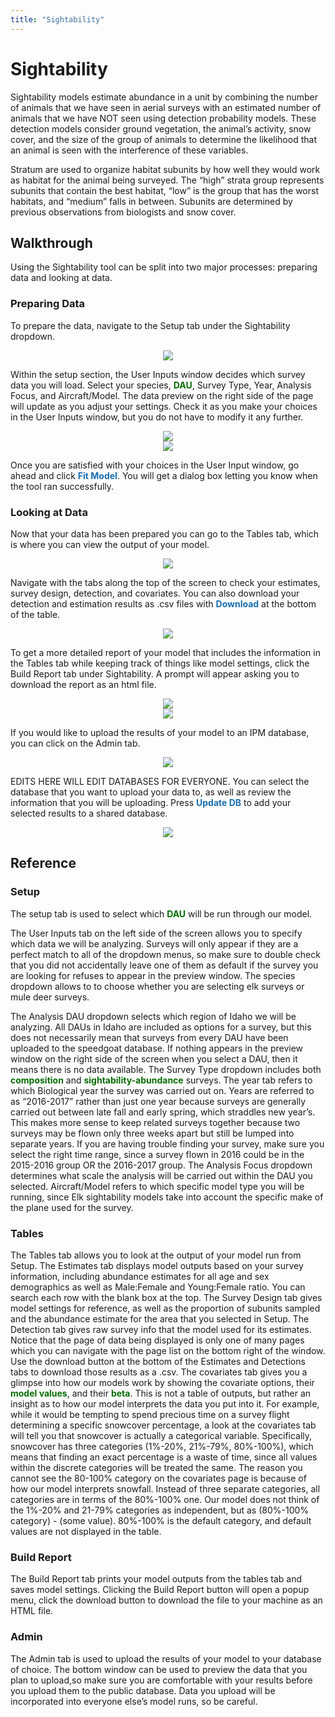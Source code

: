 ```yaml
--- 
title: "Sightability"
---
```


# Sightability {#sight}
  Sightability models estimate abundance in a unit by combining the number of animals that we have seen in aerial surveys with an estimated number of animals that we have NOT seen using detection probability models. These detection models consider ground vegetation, the animal’s activity, snow cover, and the size of the group of animals to determine the likelihood that an animal is seen with the interference of these variables. 

  Stratum are used to organize habitat subunits by how well they would work as habitat for the animal being surveyed. The “high” strata group represents subunits that contain the best habitat, “low” is the group that has the worst habitats, and “medium” falls in between. Subunits are determined by previous observations from biologists and snow cover.

## Walkthrough {#sight-walk}

Using the Sightability tool can be split into two major processes: preparing data and looking at data. 

### Preparing Data {#sight-prep}

  To prepare the data, navigate to the Setup tab under the Sightability dropdown. 
  
  <center>![](./www/sight_walk1.png)</center>
  
  Within the setup section, the User Inputs window decides which survey data you will load. Select your species, [<b>DAU</b>]{style="color: #086e04;"}, Survey Type, Year, Analysis Focus, and Aircraft/Model. The data preview on the right side of the page will update as you adjust your settings. Check it as you make your choices in the User Inputs window, but you do not have to modify it any further. 
  
  <center>![](./www/sight_walk2.png)</center>
  
  <center>![](./www/sight_walk3.png)</center>
  
  Once you are satisfied with your choices in the User Input window, go ahead and click [<b>Fit Model</b>]{style="color: #196eb0;"}. You will get a dialog box letting you know when the tool ran successfully.

### Looking at Data {#sight-look}

  Now that your data has been prepared you can go to the Tables tab, which is where you can view the output of your model. 
  
  <center>![](./www/sight_walk4.png)</center>
  
  Navigate with the tabs along the top of the screen to check your estimates, survey design, detection, and covariates. You can also download your detection and estimation results as .csv files with [<b>Download</b>]{style="color: #196eb0;"} at the bottom of the table. 
  
  <center>![](./www/sight_walk5.png)</center>
  
  To get a more detailed report of your model that includes the information in the Tables tab while keeping track of things like model settings, click the Build Report tab under Sightability. A prompt will appear asking you to download the report as an html file. 
  
   <center>![](./www/sight_walk7.png)</center>
  
  <center>![](./www/ipm_walk9.png)</center>
  
  If you would like to upload the results of your model to an IPM database, you can click on the Admin tab. 
  
  <center>![](./www/sight_walk6.png)</center>
  
  EDITS HERE WILL EDIT DATABASES FOR EVERYONE. You can select the database that you want to upload your data to, as well as review the information that you will be uploading. Press [<b>Update DB</b>]{style="color: #196eb0;"} to add your selected results to a shared database.
  
  <center>![](./www/sight_walk8.png)</center>

## Reference {#sight-ref}

### Setup {#sight-setup}

  The setup tab is used to select which [<b>DAU</b>]{style="color: #086e04;"} will be run through our model.
  
  The User Inputs tab on the left side of the screen allows you to specify which data we will be analyzing. Surveys will only appear if they are a perfect match to all of the dropdown menus, so make sure to double check that you did not accidentally leave one of them as default if the survey you are looking for refuses to appear in the preview window. The species dropdown allows to to choose whether you are selecting elk surveys or mule deer surveys. 

  The Analysis DAU dropdown selects which region of Idaho we will be analyzing. All DAUs in Idaho are included as options for a survey, but this does not necessarily mean that surveys from every DAU have been uploaded to the speedgoat database. If nothing appears in the preview window on the right side of the screen when you select a DAU, then it means there is no data available. The Survey Type dropdown includes both [<b>composition</b>]{style="color: #086e04;"} and [<b>sightability-abundance</b>]{style="color: #086e04;"} surveys. The year tab refers to which Biological year the survey was carried out on. Years are referred to as “2016-2017” rather than just one year because surveys are generally carried out between late fall and early spring, which straddles new year’s. This makes more sense to keep related surveys together because two surveys may be flown only three weeks apart but still be lumped into separate years. If you are having trouble finding your survey, make sure you select the right time range, since a survey flown in 2016 could be in the 2015-2016 group OR the 2016-2017 group. The Analysis Focus dropdown determines what scale the analysis will be carried out within the DAU you selected. Aircraft/Model refers to which specific model type you will be running, since Elk sightability models take into account the specific make of the plane used for the survey.

### Tables {#sight-table}

  The Tables tab allows you to look at the output of your model run from Setup. The Estimates tab displays model outputs based on your survey information, including abundance estimates for all age and sex demographics as well as Male:Female and Young:Female ratio. You can search each row with the blank box at the top. The Survey Design tab gives model settings for reference, as well as the proportion of subunits sampled and the abundance estimate for the area that you selected in Setup. The Detection tab gives raw survey info that the model used for its estimates. Notice that the page of data being displayed is only one of many pages which you can navigate with the page list on the bottom right of the window. Use the download button at the bottom of the Estimates and Detections tabs to download those results as a .csv. The covariates tab gives you a glimpse into how our models work by showing the covariate options, their [<b>model values</b>]{style="color: #086e04;"}, and their [<b>beta</b>]{style="color: #086e04;"}. This is not a table of outputs, but rather an insight as to how our model interprets the data you put into it. For example, while it would be tempting to spend precious time on a survey flight determining a specific snowcover percentage, a look at the covariates tab will tell you that snowcover is actually a categorical variable. Specifically, snowcover has three categories (1%-20%, 21%-79%, 80%-100%), which means that finding an exact percentage is a waste of time, since all values within the discrete categories will be treated the same. The reason you cannot see the 80-100% category on the covariates page is because of how our model interprets snowfall. Instead of three separate categories, all categories are in terms of the 80%-100% one. Our model does not think of the 1%-20% and 21-79% categories as independent, but as (80%-100% category) - (some value). 80%-100% is the default category, and default values are not displayed in the table.

### Build Report {#sight-report}

  The Build Report tab prints your model outputs from the tables tab and saves model settings. Clicking the Build Report button will open a popup menu, click the download button to download the file to your machine as an HTML file.

### Admin {#sight-admin}

  The Admin tab is used to upload the results of your model to your database of choice. The bottom window can be used to preview the data that you plan to upload,so make sure you are comfortable with your results before you upload them to the public database. Data you upload will be incorporated into everyone else’s model runs, so be careful.
